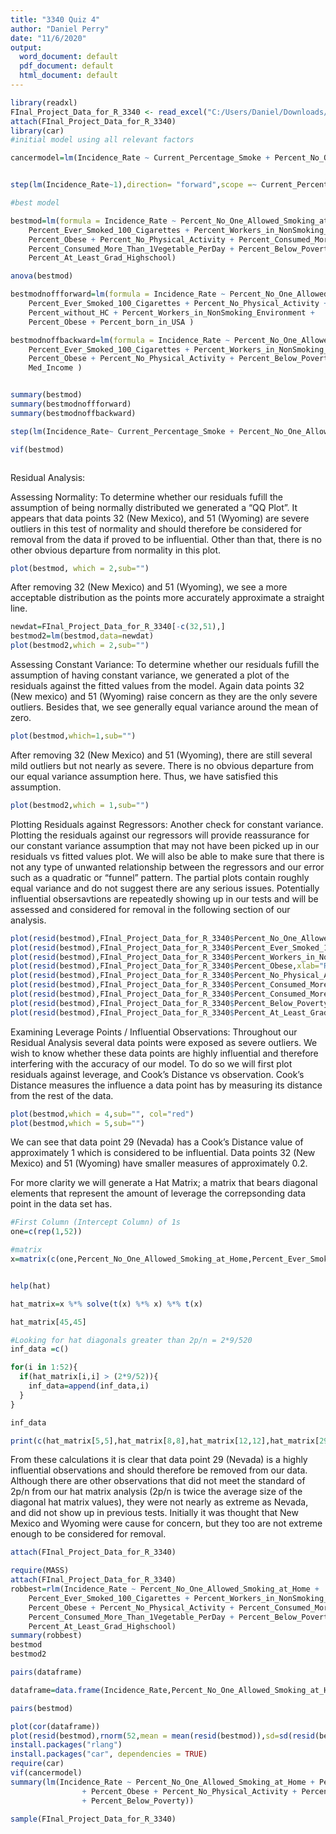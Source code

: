 ---
title: "3340 Quiz 4"
author: "Daniel Perry"
date: "11/6/2020"
output:
  word_document: default
  pdf_document: default
  html_document: default
---

```{r}
library(readxl)
FInal_Project_Data_for_R_3340 <- read_excel("C:/Users/Daniel/Downloads/FInal Project Data for R 3340.xlsx")
attach(FInal_Project_Data_for_R_3340)
library(car)
#initial model using all relevant factors

cancermodel=lm(Incidence_Rate ~ Current_Percentage_Smoke + Percent_No_One_Allowed_Smoking_at_Home + Percent_Ever_Smoked_100_Cigarettes + Percent_Workers_in_NonSmoking_Environment + Percent_Obese + Percent_Heathy_Weight + Percent_No_Physical_Activity + Percent_Consumed_More_Than_1Fruit_PerDay + Percent_Consumed_More_Than_1Vegetable_PerDay + Percent_Below_Poverty + Med_Income + Percent_without_HC + Percent_At_Least_Bachelors_Degree + Percent_At_Least_Grad_Highschool + Percent_Employed + Percent_born_in_USA)


step(lm(Incidence_Rate~1),direction= "forward",scope =~ Current_Percentage_Smoke + Percent_No_One_Allowed_Smoking_at_Home + Percent_Ever_Smoked_100_Cigarettes + Percent_Workers_in_NonSmoking_Environment + Percent_Obese + Percent_Heathy_Weight + Percent_No_Physical_Activity+ Percent_Below_Poverty + Med_Income + Percent_without_HC + Percent_At_Least_Bachelors_Degree + Percent_At_Least_Grad_Highschool + Percent_Employed + Percent_born_in_USA+Percent_Consumed_More_Than_1Fruit_PerDay)

#best model

bestmod=lm(formula = Incidence_Rate ~ Percent_No_One_Allowed_Smoking_at_Home + 
    Percent_Ever_Smoked_100_Cigarettes + Percent_Workers_in_NonSmoking_Environment + 
    Percent_Obese + Percent_No_Physical_Activity + Percent_Consumed_More_Than_1Fruit_PerDay + 
    Percent_Consumed_More_Than_1Vegetable_PerDay + Percent_Below_Poverty + 
    Percent_At_Least_Grad_Highschool)

anova(bestmod)

bestmodnoffforward=lm(formula = Incidence_Rate ~ Percent_No_One_Allowed_Smoking_at_Home + 
    Percent_Ever_Smoked_100_Cigarettes + Percent_No_Physical_Activity + 
    Percent_without_HC + Percent_Workers_in_NonSmoking_Environment + 
    Percent_Obese + Percent_born_in_USA )

bestmodnoffbackward=lm(formula = Incidence_Rate ~ Percent_No_One_Allowed_Smoking_at_Home + 
    Percent_Ever_Smoked_100_Cigarettes + Percent_Workers_in_NonSmoking_Environment + 
    Percent_Obese + Percent_No_Physical_Activity + Percent_Below_Poverty + 
    Med_Income )


summary(bestmod)
summary(bestmodnoffforward)
summary(bestmodnoffbackward)

step(lm(Incidence_Rate~ Current_Percentage_Smoke + Percent_No_One_Allowed_Smoking_at_Home + Percent_Ever_Smoked_100_Cigarettes + Percent_Workers_in_NonSmoking_Environment + Percent_Obese + Percent_Heathy_Weight + Percent_No_Physical_Activity+ Percent_Below_Poverty + Med_Income + Percent_without_HC  + Percent_At_Least_Grad_Highschool + Percent_Employed + Percent_born_in_USA),direction = "backward")

vif(bestmod)
```


```{r}

```


Residual Analysis:

Assessing Normality: To determine whether our residuals fufill the assumption of being normally distributed we generated a "QQ Plot". It appears that data points 32 (New Mexico), and 51 (Wyoming) are severe outliers in this test of normality and should therefore be considered for removal from the data if proved to be influential. Other than that, there is no other obvious departure from normality in this plot.

```{r}
plot(bestmod, which = 2,sub="")
```

After removing 32 (New Mexico) and 51 (Wyoming), we see a more acceptable distribution as the points more accurately approximate a straight line.

```{r}
newdat=FInal_Project_Data_for_R_3340[-c(32,51),]
bestmod2=lm(bestmod,data=newdat)
plot(bestmod2,which = 2,sub="")
```

Assessing Constant Variance: To determine whether our residuals fufill the assumption of having constant variance, we generated a plot of the residuals against the fitted values from the model. Again data points 32 (New mexico) and 51 (Wyoming) raise concern as they are the only severe outliers. Besides that, we see generally equal variance around the mean of zero.

```{r}
plot(bestmod,which=1,sub="")
```


After removing 32 (New Mexico) and 51 (Wyoming), there are still several mild outliers but not nearly as severe. There is no obvious departure from our equal variance assumption here. Thus, we have satisfied this assumption.
```{r}
plot(bestmod2,which = 1,sub="")
```

Plotting Residuals against Regressors: Another check for constant variance. Plotting the residuals against our regressors will provide reassurance for our constant variance assumption that may not have been picked up in our residuals vs fitted values plot. We will also be able to make sure that there is not any type of unwanted relationship between the regressors and our error such as a quadratic or "funnel" pattern. The partial plots contain roughly equal variance and do not suggest there are any serious issues. Potentially influential obsersavtions are repeatedly showing up in our tests and will be assessed and considered for removal in the following section of our analysis.

```{r}
plot(resid(bestmod),FInal_Project_Data_for_R_3340$Percent_No_One_Allowed_Smoking_at_Home,xlab = "Residuals", ylab="Percent No One Allowed Smoking at Home")
plot(resid(bestmod),FInal_Project_Data_for_R_3340$Percent_Ever_Smoked_100_Cigarettes,xlab="Residuals",ylab="Percent Ever Smoked 100 Cigarettes")
plot(resid(bestmod),FInal_Project_Data_for_R_3340$Percent_Workers_in_NonSmoking_Environment,xlab = "Residuals", ylab="Percent Workers in Non=Smoking Environment")
plot(resid(bestmod),FInal_Project_Data_for_R_3340$Percent_Obese,xlab="Residuals", ylab="Percent Obese")
plot(resid(bestmod),FInal_Project_Data_for_R_3340$Percent_No_Physical_Activity, xlab="Residuals", ylab="Percent no Physical Activity")
plot(resid(bestmod),FInal_Project_Data_for_R_3340$Percent_Consumed_More_Than_1Fruit_PerDay, xlab="Residuals", ylab="Percent Consumed > 1 Fruit/Day")
plot(resid(bestmod),FInal_Project_Data_for_R_3340$Percent_Consumed_More_Than_1Vegetable_PerDay, xlab="Residuals", ylab="Percent Consumed > 1 Vegetable/Day")
plot(resid(bestmod),FInal_Project_Data_for_R_3340$Percent_Below_Poverty, xlab="Residuals",ylab="Percent Below Poverty")
plot(resid(bestmod),FInal_Project_Data_for_R_3340$Percent_At_Least_Grad_Highschool,xlab="Residuals", ylab = "Percent At Least Graduated High School")

```


Examining Leverage Points / Influential Observations: Throughout our Residual Analysis several data points were exposed as severe outliers. We wish to know whether these data points are highly influential and therefore interfering with the accuracy of our model. To do so we will first plot residuals against leverage, and Cook's Distance vs observation. Cook's Distance measures the influence a data point has by measuring its distance from the rest of the data.


```{r}
plot(bestmod,which = 4,sub="", col="red")
plot(bestmod,which = 5,sub="")

```

We can see that data point 29 (Nevada) has a Cook's Distance value of approximately 1 which is considered to be influential. Data points 32 (New Mexico) and 51 (Wyoming) have smaller measures of approximately 0.2.

For more clarity we will generate a Hat Matrix; a matrix that bears diagonal elements that represent the amount of leverage the correpsonding data point in the data set has.


```{r}
#First Column (Intercept Column) of 1s
one=c(rep(1,52))

#matrix 
x=matrix(c(one,Percent_No_One_Allowed_Smoking_at_Home,Percent_Ever_Smoked_100_Cigarettes,Percent_Workers_in_NonSmoking_Environment, Percent_Obese, Percent_No_Physical_Activity, Percent_Consumed_More_Than_1Fruit_PerDay, Percent_Consumed_More_Than_1Vegetable_PerDay, Percent_Below_Poverty, Percent_At_Least_Grad_Highschool),ncol= 10)


help(hat)

hat_matrix=x %*% solve(t(x) %*% x) %*% t(x)

hat_matrix[45,45]

#Looking for hat diagonals greater than 2p/n = 2*9/520
inf_data =c()

for(i in 1:52){
  if(hat_matrix[i,i] > (2*9/52)){
    inf_data=append(inf_data,i)
  }
}

inf_data

print(c(hat_matrix[5,5],hat_matrix[8,8],hat_matrix[12,12],hat_matrix[29,29],hat_matrix[31,31],hat_matrix[45,45]))

```

From these calculations it is clear that data point 29 (Nevada) is a highly influential observations and should therefore be removed from our data. Although there are other observations that did not meet the standard of 2p/n from our hat matrix analysis (2p/n is twice the average size of the diagonal hat matrix values), they were not nearly as extreme as Nevada, and did not show up in previous tests. Initially it was thought that New Mexico and Wyoming were cause for concern, but they too are not extreme enough to be considered for removal.


```{r}
attach(FInal_Project_Data_for_R_3340)

require(MASS)
attach(FInal_Project_Data_for_R_3340)
robbest=rlm(Incidence_Rate ~ Percent_No_One_Allowed_Smoking_at_Home + 
    Percent_Ever_Smoked_100_Cigarettes + Percent_Workers_in_NonSmoking_Environment + 
    Percent_Obese + Percent_No_Physical_Activity + Percent_Consumed_More_Than_1Fruit_PerDay + 
    Percent_Consumed_More_Than_1Vegetable_PerDay + Percent_Below_Poverty + 
    Percent_At_Least_Grad_Highschool)
summary(robbest)
bestmod
bestmod2

pairs(dataframe)

dataframe=data.frame(Incidence_Rate,Percent_No_One_Allowed_Smoking_at_Home, Percent_Ever_Smoked_100_Cigarettes,Percent_Workers_in_NonSmoking_Environment,Percent_Obese,Percent_No_Physical_Activity, Percent_Consumed_More_Than_1Fruit_PerDay,Percent_Consumed_More_Than_1Vegetable_PerDay,Percent_Below_Poverty,Percent_At_Least_Grad_Highschool)

pairs(bestmod)

plot(cor(dataframe))
plot(resid(bestmod),rnorm(52,mean = mean(resid(bestmod)),sd=sd(resid(bestmod))))
install.packages("rlang")
install.packages("car", dependencies = TRUE)
require(car)
vif(cancermodel)
summary(lm(Incidence_Rate ~ Percent_No_One_Allowed_Smoking_at_Home + Percent_Ever_Smoked_100_Cigarettes + Percent_Workers_in_NonSmoking_Environment
                + Percent_Obese + Percent_No_Physical_Activity + Percent_Consumed_More_Than_1Vegetable_PerDay
                + Percent_Below_Poverty))
```



```{r}
sample(FInal_Project_Data_for_R_3340)

```





